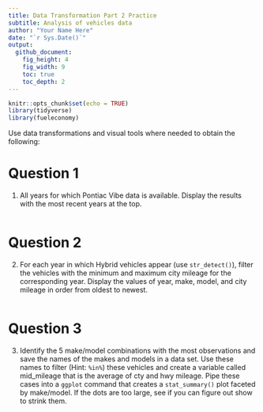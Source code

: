 ```yaml
---
title: Data Transformation Part 2 Practice
subtitle: Analysis of vehicles data
author: "Your Name Here"
date: "`r Sys.Date()`"
output: 
  github_document: 
    fig_height: 4
    fig_width: 9
    toc: true
    toc_depth: 2
---
```



```r
knitr::opts_chunk$set(echo = TRUE)
library(tidyverse)
library(fueleconomy)  
```

Use data transformations and visual tools where needed to obtain the following:

# Question 1  

1. All years for which Pontiac Vibe data is available. Display the results with the most recent years at the top.  

```r

```

# Question 2  

2. For each year in which Hybrid vehicles appear (use `str_detect()`), filter the vehicles with the minimum and maximum city mileage for the corresponding year. Display the values of year, make, model, and city mileage in order from oldest to newest.  

```r

```

# Question 3  

3. Identify the 5 make/model combinations with the most observations and save the names of the makes and models in a data set. Use these names to filter (Hint: `%in%`) these vehicles and create a variable called mid_mileage that is the average of cty and hwy mileage. Pipe these cases into a `ggplot` command that creates a `stat_summary()` plot faceted by make/model. If the dots are too large, see if you can figure out show to strink them.  

```r


```


